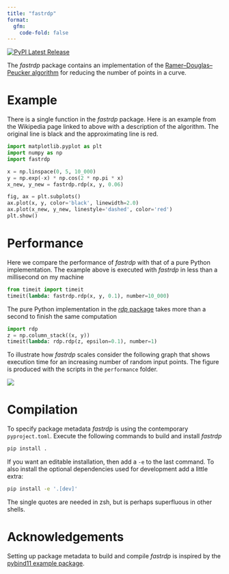 ```yaml
---
title: "fastrdp"
format: 
  gfm:
    code-fold: false
---
```


<a href="https://pypi.org/project/fastrdp/">
  <img src="https://img.shields.io/pypi/v/fastrdp" alt="PyPI Latest Release"/>
</a>


The *fastrdp* package contains an implementation of the [Ramer–Douglas–Peucker algorithm](https://en.wikipedia.org/wiki/Ramer%E2%80%93Douglas%E2%80%93Peucker_algorithm) for reducing the number of points in a curve.


# Example

There is a single function in the *fastrdp* package.
Here is an example from the Wikipedia page linked to above with a description of the algorithm.
The original line is black and the approximating line is red.

```python
import matplotlib.pyplot as plt
import numpy as np
import fastrdp

x = np.linspace(0, 5, 10_000)
y = np.exp(-x) * np.cos(2 * np.pi * x)
x_new, y_new = fastrdp.rdp(x, y, 0.06)

fig, ax = plt.subplots()
ax.plot(x, y, color='black', linewidth=2.0)
ax.plot(x_new, y_new, linestyle='dashed', color='red')
plt.show()
```


# Performance

Here we compare the performance of *fastrdp* with that of a pure Python implementation.
The example above is executed with *fastrdp* in less than a millisecond on my machine 

```python
from timeit import timeit
timeit(lambda: fastrdp.rdp(x, y, 0.1), number=10_000)
```

The pure Python implementation in the [*rdp* package](https://pypi.org/project/rdp) takes more than a second to finish the same computation

```python
import rdp
z = np.column_stack((x, y))
timeit(lambda: rdp.rdp(z, epsilon=0.1), number=1)
```


To illustrate how *fastrdp* scales consider the following graph that shows execution time for an increasing number of random input points.
The figure is produced with the scripts in the `performance` folder.

![](https://github.com/robertdj/fastrdp/raw/main/README_files/performance.png)


# Compilation

To specify package metadata *fastrdp* is using the contemporary `pyproject.toml`.
Execute the following commands to build and install *fastrdp*

```bash
pip install .
```

If you want an editable installation, then add a `-e` to the last command.
To also install the optional dependencies used for development add a little extra:

```bash
pip install -e '.[dev]'
```

The single quotes are needed in zsh, but is perhaps superfluous in other shells.


# Acknowledgements

Setting up package metadata to build and compile *fastrdp* is inspired by the [pybind11 example package](https://github.com/pybind/python_example).
